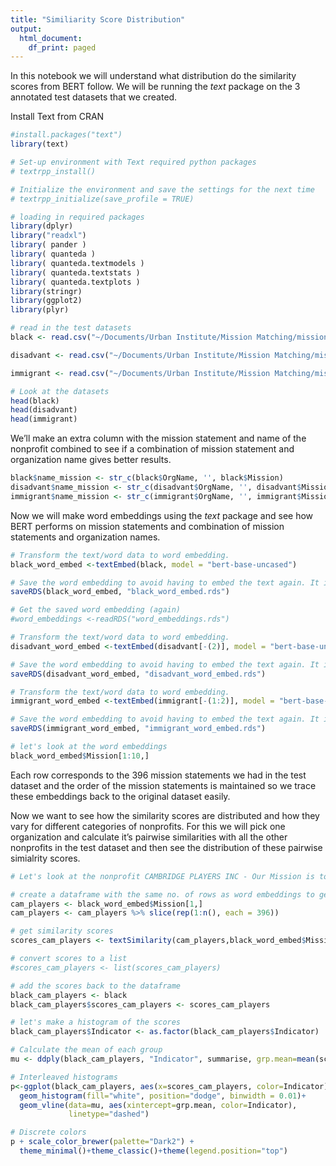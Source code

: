 ```yaml
---
title: "Similiarity Score Distribution"
output:
  html_document:
    df_print: paged
---
```


In this notebook we will understand what distribution do the similarity scores from BERT follow. We will be running the *text* package on the 3 annotated test datasets that we created.

Install Text from CRAN
```r
#install.packages("text")
library(text)
```

```r
# Set-up environment with Text required python packages
# textrpp_install()

# Initialize the environment and save the settings for the next time
# textrpp_initialize(save_profile = TRUE)
```
```r
# loading in required packages
library(dplyr)
library("readxl")
library( pander )
library( quanteda )
library( quanteda.textmodels )
library( quanteda.textstats )
library( quanteda.textplots )
library(stringr)
library(ggplot2)
library(plyr)
```

```r
# read in the test datasets
black <- read.csv("~/Documents/Urban Institute/Mission Matching/missionmatchR/test_datasets/black_annotated.csv")

disadvant <- read.csv("~/Documents/Urban Institute/Mission Matching/missionmatchR/test_datasets/disadvantaged_annotated.csv")

immigrant <- read.csv("~/Documents/Urban Institute/Mission Matching/missionmatchR/test_datasets/immigrant_annotated.csv")
```

```r
# Look at the datasets
head(black)
head(disadvant)
head(immigrant)
```

We'll make an extra column with the mission statement and name of the nonprofit combined to see if a combination of mission statement and organization name gives better results.

```r
black$name_mission <- str_c(black$OrgName, '', black$Mission)
disadvant$name_mission <- str_c(disadvant$OrgName, '', disadvant$Mission)
immigrant$name_mission <- str_c(immigrant$OrgName, '', immigrant$Mission)
```

Now we will make word embeddings using the *text* package and see how BERT performs on mission statements and combination of mission statements and organization names.

```r
# Transform the text/word data to word embedding.
black_word_embed <-textEmbed(black, model = "bert-base-uncased")

# Save the word embedding to avoid having to embed the text again. It is good practice to save output from analyses that take a lot of time to compute, which is often the case when analyzing text data.
saveRDS(black_word_embed, "black_word_embed.rds")

# Get the saved word embedding (again)
#word_embeddings <-readRDS("word_embeddings.rds")
```


```r
# Transform the text/word data to word embedding.
disadvant_word_embed <-textEmbed(disadvant[-(2)], model = "bert-base-uncased")

# Save the word embedding to avoid having to embed the text again. It is good practice to save output from analyses that take a lot of time to compute, which is often the case when analyzing text data.
saveRDS(disadvant_word_embed, "disadvant_word_embed.rds")

# Transform the text/word data to word embedding.
immigrant_word_embed <-textEmbed(immigrant[-(1:2)], model = "bert-base-uncased")

# Save the word embedding to avoid having to embed the text again. It is good practice to save output from analyses that take a lot of time to compute, which is often the case when analyzing text data.
saveRDS(immigrant_word_embed, "immigrant_word_embed.rds")
```

```r
# let's look at the word embeddings
black_word_embed$Mission[1:10,]
```
Each row corresponds to the 396 mission statements we had in the test dataset and the order of the mission statements is maintained so we trace these embeddings back to the original dataset easily.

Now we want to see how the similarity scores are distributed and how they vary for different categories of nonprofits. For this we will pick one organization and calculate it's pairwise similarities with all the other nonprofits in the test dataset and then see the distribution of these pairwise simialrity scores.

```r
# Let's look at the nonprofit CAMBRIDGE PLAYERS INC - Our Mission is to educate individuals from all walks of life and backgrounds about the history of African Americans and to examine and tell the stories of a still marginalized population in America Theater.  Guided by the Black Hollywood Legends

# create a dataframe with the same no. of rows as word embeddings to get similairty scores with all the other nonprofits
cam_players <- black_word_embed$Mission[1,]
cam_players <- cam_players %>% slice(rep(1:n(), each = 396))

# get similarity scores
scores_cam_players <- textSimilarity(cam_players,black_word_embed$Mission)

# convert scores to a list
#scores_cam_players <- list(scores_cam_players)

# add the scores back to the dataframe
black_cam_players <- black
black_cam_players$scores_cam_players <- scores_cam_players
```

```r
# let's make a histogram of the scores
black_cam_players$Indicator <- as.factor(black_cam_players$Indicator)

# Calculate the mean of each group
mu <- ddply(black_cam_players, "Indicator", summarise, grp.mean=mean(scores_cam_players))

# Interleaved histograms
p<-ggplot(black_cam_players, aes(x=scores_cam_players, color=Indicator)) +
  geom_histogram(fill="white", position="dodge", binwidth = 0.01)+
  geom_vline(data=mu, aes(xintercept=grp.mean, color=Indicator),
             linetype="dashed") 

# Discrete colors
p + scale_color_brewer(palette="Dark2") +
  theme_minimal()+theme_classic()+theme(legend.position="top")

```
